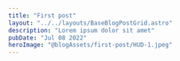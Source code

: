 ```yaml
---
title: "First post"
layout: "../../layouts/BaseBlogPostGrid.astro"
description: "Lorem ipsum dolor sit amet"
pubDate: "Jul 08 2022"
heroImage: "@blogAssets/first-post/HUD-1.jpeg"
---
```



<BaseBlogHeadTile
  index="1"
  title={frontmatter.title}
  date={frontmatter.pubDate}
  text="There are many variations of passages of Lorem Ipsum available, but the
    majority have suffered alteration in some form, by injected humour, or
    randomised words which don't look even slightly believable."
/>